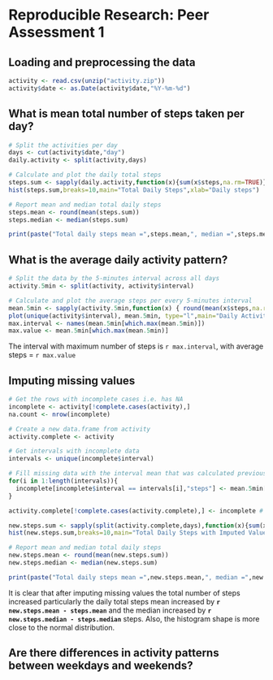 # Reproducible Research: Peer Assessment 1


## Loading and preprocessing the data
```r
activity <- read.csv(unzip("activity.zip"))
activity$date <- as.Date(activity$date,"%Y-%m-%d")
```

## What is mean total number of steps taken per day?
```r
# Split the activities per day
days <- cut(activity$date,"day")
daily.activity <- split(activity,days)

# Calculate and plot the daily total steps
steps.sum <- sapply(daily.activity,function(x){sum(x$steps,na.rm=TRUE)})
hist(steps.sum,breaks=10,main="Total Daily Steps",xlab="Daily steps")

# Report mean and median total daily steps
steps.mean <- round(mean(steps.sum))
steps.median <- median(steps.sum)

print(paste("Total daily steps mean =",steps.mean,", median =",steps.median))
```


## What is the average daily activity pattern?
```r
# Split the data by the 5-minutes interval across all days
activity.5min <- split(activity, activity$interval)

# Calculate and plot the average steps per every 5-minutes interval
mean.5min <- sapply(activity.5min,function(x) { round(mean(x$steps,na.rm=T))})
plot(unique(activity$interval), mean.5min, type="l",main="Daily Activity Pattern",xlab="5-minutes interval",ylab="Average Steps")
max.interval <- names(mean.5min[which.max(mean.5min)])
max.value <- mean.5min[which.max(mean.5min)]
```
The interval with maximum number of steps is `r max.interval`, with average steps = `r max.value`

## Imputing missing values
``` r
# Get the rows with incomplete cases i.e. has NA
incomplete <- activity[!complete.cases(activity),]
na.count <- nrow(incomplete)

# Create a new data.frame from activity
activity.complete <- activity

# Get intervals with incomplete data
intervals <- unique(incomplete$interval)

# Fill missing data with the interval mean that was calculated previously i.e. mean.5min
for(i in 1:length(intervals)){
  incomplete[incomplete$interval == intervals[i],"steps"] <- mean.5min[which(names(mean.5min)==intervals[i])]
}

activity.complete[!complete.cases(activity.complete),] <- incomplete # now already completed

new.steps.sum <- sapply(split(activity.complete,days),function(x){sum(x$steps)})
hist(new.steps.sum,breaks=10,main="Total Daily Steps with Imputed Values",xlab="Daily steps")

# Report mean and median total daily steps
new.steps.mean <- round(mean(new.steps.sum))
new.steps.median <- median(new.steps.sum)

print(paste("Total daily steps mean =",new.steps.mean,", median =",new.steps.median))
```

It is clear that after imputing missing values the total number of steps increased particularly the daily total steps mean increased by **`r new.steps.mean - steps.mean`** and the median increased by **`r new.steps.median - steps.median`** steps. Also, the histogram shape is more close to the normal distribution.


## Are there differences in activity patterns between weekdays and weekends?
